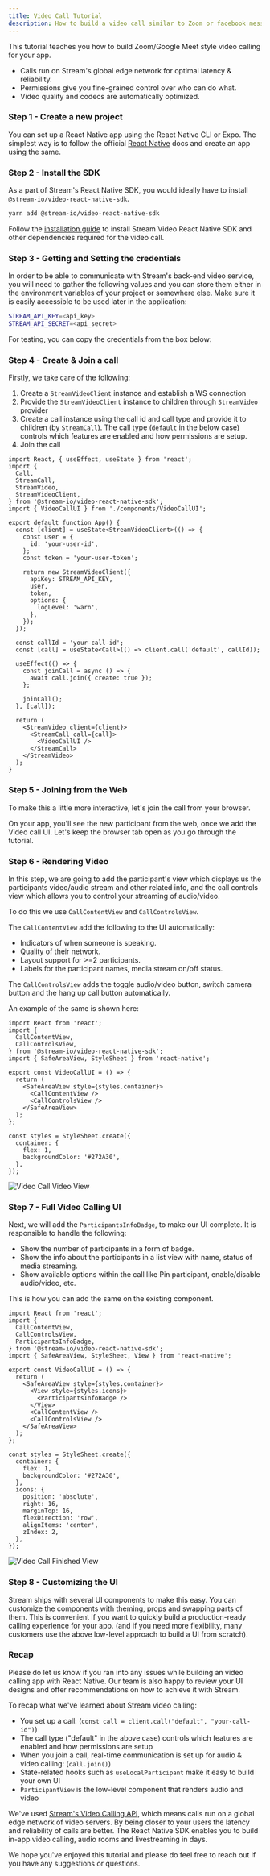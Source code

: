 ```yaml
---
title: Video Call Tutorial
description: How to build a video call similar to Zoom or facebook messenger
---
```



This tutorial teaches you how to build Zoom/Google Meet style video calling for your app.

- Calls run on Stream's global edge network for optimal latency & reliability.
- Permissions give you fine-grained control over who can do what.
- Video quality and codecs are automatically optimized.

### Step 1 - Create a new project

You can set up a React Native app using the React Native CLI or Expo. The simplest way is to follow the official [React Native](https://reactnative.dev/docs/environment-setup) docs and create an app using the same.

### Step 2 - Install the SDK

As a part of Stream's React Native SDK, you would ideally have to install `@stream-io/video-react-native-sdk`.

```bash
yarn add @stream-io/video-react-native-sdk
```

Follow the [installation guide](../../setup/installation) to install Stream Video React Native SDK and other dependencies required for the video call.

### Step 3 - Getting and Setting the credentials

In order to be able to communicate with Stream's back-end video service, you will need to gather the following values and you can store them either in the environment variables of your project or somewhere else. Make sure it is easily accessible to be used later in the application:

```bash
STREAM_API_KEY=<api_key>
STREAM_API_SECRET=<api_secret>
```

For testing, you can copy the credentials from the box below:

<TokenSnippet sampleApp="meeting" />

### Step 4 - Create & Join a call

Firstly, we take care of the following:

1. Create a `StreamVideoClient` instance and establish a WS connection
2. Provide the `StreamVideoClient` instance to children through `StreamVideo` provider
3. Create a call instance using the call id and call type and provide it to children (by `StreamCall`). The call type (`default` in the below case) controls which features are enabled and how permissions are setup.
4. Join the call

```tsx title="App.tsx"
import React, { useEffect, useState } from 'react';
import {
  Call,
  StreamCall,
  StreamVideo,
  StreamVideoClient,
} from '@stream-io/video-react-native-sdk';
import { VideoCallUI } from './components/VideoCallUI';

export default function App() {
  const [client] = useState<StreamVideoClient>(() => {
    const user = {
      id: 'your-user-id',
    };
    const token = 'your-user-token';

    return new StreamVideoClient({
      apiKey: STREAM_API_KEY,
      user,
      token,
      options: {
        logLevel: 'warn',
      },
    });
  });

  const callId = 'your-call-id';
  const [call] = useState<Call>(() => client.call('default', callId));

  useEffect(() => {
    const joinCall = async () => {
      await call.join({ create: true });
    };

    joinCall();
  }, [call]);

  return (
    <StreamVideo client={client}>
      <StreamCall call={call}>
        <VideoCallUI />
      </StreamCall>
    </StreamVideo>
  );
}
```

### Step 5 - Joining from the Web

To make this a little more interactive, let's join the call from your browser.

<TokenSnippet sampleApp="meeting" displayStyle="join" />

On your app, you'll see the new participant from the web, once we add the Video call UI. Let's keep the browser tab open as you go through the tutorial.

### Step 6 - Rendering Video

In this step, we are going to add the participant's view which displays us the participants video/audio stream and other related info,
and the call controls view which allows you to control your streaming of audio/video.

To do this we use `CallContentView` and `CallControlsView`.

The `CallContentView` add the following to the UI automatically:

- Indicators of when someone is speaking.
- Quality of their network.
- Layout support for >=2 participants.
- Labels for the participant names, media stream on/off status.

The `CallControlsView` adds the toggle audio/video button, switch camera button and the hang up call button automatically.

An example of the same is shown here:

```tsx title="components/VideoCallUI.tsx"
import React from 'react';
import {
  CallContentView,
  CallControlsView,
} from '@stream-io/video-react-native-sdk';
import { SafeAreaView, StyleSheet } from 'react-native';

export const VideoCallUI = () => {
  return (
    <SafeAreaView style={styles.container}>
      <CallContentView />
      <CallControlsView />
    </SafeAreaView>
  );
};

const styles = StyleSheet.create({
  container: {
    flex: 1,
    backgroundColor: '#272A30',
  },
});
```

![Video Call Video View](../assets/02-tutorials/video-call-video-view.png)

### Step 7 - Full Video Calling UI

Next, we will add the `ParticipantsInfoBadge`, to make our UI complete. It is responsible to handle the following:

- Show the number of participants in a form of badge.
- Show the info about the participants in a list view with name, status of media streaming.
- Show available options within the call like Pin participant, enable/disable audio/video, etc.

This is how you can add the same on the existing component.

```tsx title="components/VideoCallUI.tsx"
import React from 'react';
import {
  CallContentView,
  CallControlsView,
  ParticipantsInfoBadge,
} from '@stream-io/video-react-native-sdk';
import { SafeAreaView, StyleSheet, View } from 'react-native';

export const VideoCallUI = () => {
  return (
    <SafeAreaView style={styles.container}>
      <View style={styles.icons}>
        <ParticipantsInfoBadge />
      </View>
      <CallContentView />
      <CallControlsView />
    </SafeAreaView>
  );
};

const styles = StyleSheet.create({
  container: {
    flex: 1,
    backgroundColor: '#272A30',
  },
  icons: {
    position: 'absolute',
    right: 16,
    marginTop: 16,
    flexDirection: 'row',
    alignItems: 'center',
    zIndex: 2,
  },
});
```

![Video Call Finished View](../assets/02-tutorials/video-call-finished-view.png)

### Step 8 - Customizing the UI

Stream ships with several UI components to make this easy. You can customize the components with theming, props and swapping parts of them. This is convenient if you want to quickly build a production-ready calling experience for your app. (and if you need more flexibility, many customers use the above low-level approach to build a UI from scratch).

### Recap

Please do let us know if you ran into any issues while building an video calling app with React Native. Our team is also happy to review your UI designs and offer recommendations on how to achieve it with Stream.

To recap what we've learned about Stream video calling:

- You set up a call: (`const call = client.call("default", "your-call-id")`)
- The call type ("default" in the above case) controls which features are enabled and how permissions are setup
- When you join a call, real-time communication is set up for audio & video calling: (`call.join()`)
- State-related hooks such as `useLocalParticipant` make it easy to build your own UI
- `ParticipantView` is the low-level component that renders audio and video

We've used [Stream's Video Calling API](https://getstream.io/video/), which means calls run on a global edge network of video servers. By being closer to your users the latency and reliability of calls are better. The React Native SDK enables you to build in-app video calling, audio rooms and livestreaming in days.

We hope you've enjoyed this tutorial and please do feel free to reach out if you have any suggestions or questions.
